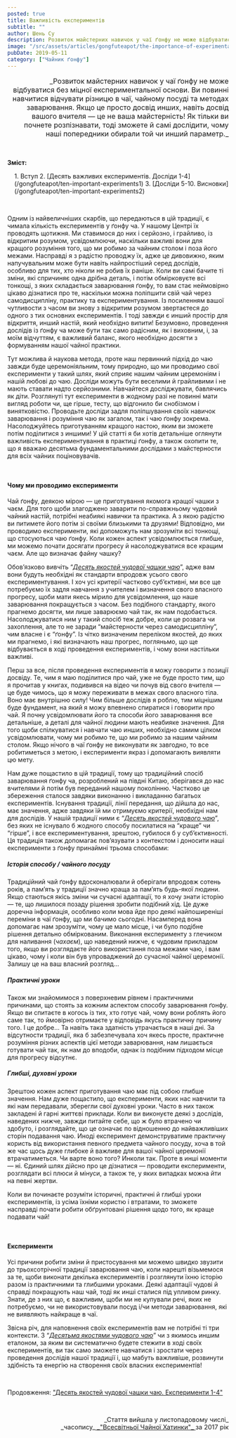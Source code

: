 ```yaml
---
posted: true
title: Важливість експериментів
subtitle: ""
author: Шень Су
description: Розвиток майстерних навичок у чаї ґонфу не може відбуватися без міцної експериментальної основи. Ви повинні навчитися відчувати різницю в чаї, чайному посуді та методах заварювання...
image: "/src/assets/articles/gongfuteapot/the-importance-of-experimentation/importance1.jpg"
pubDate: 2019-05-11
category: ["Чайник ґонфу"]
---
```



<p style="font-size: 1rem" align="end">_Розвиток майстерних навичок у чаї ґонфу не може відбуватися без міцної експериментальної основи. Ви повинні навчитися відчувати різницю в чаї, чайному посуді та методах заварювання. Якщо це просто досвід инших, навіть досвід вашого вчителя — це не ваша майстерність! Як тільки ви почнете розпізнавати, тоді зможете й самі дослідити, чому наші попередники обирали той чи инший параметр._</p>

<p>&nbsp;</p>

**Зміст:**
<section style="padding-left: 1rem;">
    1. Вступ
    2. [Десять важливих експериментів. Досліди 1-4](/gongfuteapot/ten-important-experiments1)
    3. [Досліди 5-10. Висновки](/gongfuteapot/ten-important-experiments2)
</section>

<p>&nbsp;</p>

Одним із найвеличніших скарбів, що передаються в цій традиції, є чимала кількість експериментів у ґонфу ча. У нашому Центрі їх проводять щотижня. Ми ставимося до них і серйозно, і грайливо, із відкритим розумом, усвідомлюючи, наскільки важливі вони для кращого розуміння того, що ми робимо за чайним столом і поза його межами. Насправді я з радістю проводжу їх, адже це дивовижно, яким напучувальним може бути навіть найпростіший серед дослідів, особливо для тих, хто ніколи не робив їх раніше. Коли ви самі бачите ті зміни, які спричиняє одна дрібна деталь, і потім обмірковуєте всі тонкощі, з яких складається заварювання ґонфу, то вам стає неймовірно цікаво дізнатися про те, наскільки можна поліпшити свій чай через самодисципліну, практику та експериментування. Із посиленням вашої чутливости з часом ви знову з відкритим розумом звертаєтеся до одного з тих основних експериментів. І тоді завжди є инший простір для відкриття, инший настій, який необхідно випити! Безумовно, проведення дослідів із ґонфу ча може бути так само радісним, як і виховним, і, за моїм відчуттям, є важливий баланс, якого необхідно досягти з формуванням нашої чайної практики.

Тут можлива й наукова метода, проте наш первинний підхід до чаю завжди буде церемоніяльним, тому природно, що ми проводимо свої експерименти у такий шлях, який сприяє нашим чайним церемоніям і нашій любові до чаю. Досліди можуть бути веселими й грайливими і не мають ставати надто серйозними. Навчайтеся досліджувати, бавлячись як діти. Розглянуті тут експерименти в жодному разі не повинні мати вигляд роботи чи, ще гірше, тесту, що відгонило би снобізмом і винятковістю. Проводьте досліди задля поліпшування своїх навичок заварювання і розуміння чаю як загалом, так і чаю ґонфу зокрема. Насолоджуйтесь приготуванням кращого настою, яким ви зможете потім поділитися з иншими! У цій статті я би хотів детальніше оглянути важливість експериментування в практиці ґонфу, а також охопити те, що я вважаю десятьма фундаментальними дослідами з майстерности для всіх чайних поціновувачів.

<p>&nbsp;</p>

#### Чому ми проводимо експерименти

Чай ґонфу, деякою мірою — це приготування якомога кращої чашки з чаєм. Для того щоби злагоджено заварити по-справжньому чудовий чайний настій, потрібні неабиякі навички та практика. А з якою радістю ви питимете його потім зі своїми близькими та друзями! Відповідно, ми проводимо експерименти, які допоможуть нам зрозуміти всі тонкощі, що стосуються чаю ґонфу. Коли кожен аспект усвідомлюється глибше, ми можемо почати досягати прогресу й насолоджуватися все кращим чаєм. Але що визначає файну чашку?

Обов’язково вивчіть “[_Десять якостей чудової чашки чаю_](/gongfuchateatips/characteristics-of-fine-tea)”, адже вам вони будуть необхідні як стандарти впродовж усього свого експериментування. І хоч усі критерії частково суб’єктивні, ми все ще потребуємо їх задля навчання з учителем і визначення свого власного прогресу, щоби мати якесь мірило для усвідомлення, що наше заварювання покращується з часом. Без подібного стандарту, якого прагнемо досягти, ми лише заварюємо чай так, як нам подобається. Насолоджуватися ним у такий спосіб теж добре, коли це розвага чи захоплення, але то не заради “майстерности через самодисципліну”, чим власне і є “ґонфу”. Із чітко визначеним переліком якостей, до яких ми прагнемо, і які визначають наш прогрес, погляньмо, що ще відбувається в ході проведення експериментів, і чому вони настільки важливі.

Перш за все, після проведення експериментів я можу говорити з позиції досвіду. Те, чим я маю поділитися про чай, уже не буде просто тим, що я прочитав у книгах, подивився на відео чи почув від свого вчителя — це буде чимось, що я можу переживати в межах свого власного тіла. Воно має внутрішню силу! Чим більше дослідів я роблю, тим міцнішим буде фундамент, на який я можу впевнено спиратися і говорити про чай. Я почну усвідомлювати його та способи його заварювання все детальніше, а деталі для чайної людини мають неабияке значення. Для того щоби спілкуватися і навчати чаю инших, необхідно самим цілком усвідомлювати, чому ми робимо те, що ми робимо за нашим чайним столом. Якщо нічого в чаї ґонфу не виконувати як завгодно, то все робитиметься з метою, і експерименти якраз і допомагають виявляти цю мету.

Нам дуже пощастило в цій традиції, тому що традиційний спосіб заварювання ґонфу ча, розроблений на півдні Китаю, зберігався до нас вчителями й потім був переданий нашому поколінню. Частково це збереження сталося завдяки виконанню і викладанню багатьох експериментів. Існування традиції, лінії передання, що дійшла до нас, має значення, адже завдяки їй ми отримуємо критерії, необхідні нам для дослідів. У нашій традиції ними є “[_Десять якостей чудового чаю_](/gongfuchateatips/characteristics-of-fine-tea)”, без яких не існувало б жодного способу посилатися на “краще” чи “гірше”, і все експериментування, зрештою, губилося б у суб’єктивності. Ця традиція також допомагає пов’язувати з контекстом і доносити наші експерименти з ґонфу принаймні трьома способами:

##### Історія способу / чайного посуду

Традиційний чай ґонфу вдосконалювали й оберігали впродовж сотень років, а пам’ять у традиції значно краща за пам’ять будь-якої людини. Якщо стаються якісь зміни чи сучасні адаптації, то я хочу знати історію — те, що лишилося позаду рішення зробити подібний хід. Це дуже доречна інформація, особливо коли мова йде про деякі найпоширеніші переміни в чаї ґонфу, що ми бачимо сьогодні. Насамперед вона допомагає нам зрозуміти, чому це мало місце, і чи було подібне рішення детально обміркованим. Виконання експерименту з глечиком для наливання (_чахаєм_), що наведений нижче, є чудовим прикладом того, якщо ви розглядаєте його використання поза межами чаю, і вам цікаво, чому і коли він був упроваджений до сучасної чайної церемонії. Залишу це на ваш власний розгляд...

##### Практичні уроки

Також ми знайомимося з поверхневим рівнем і практичними причинами, що стоять за кожним аспектом способу заварювання ґонфу. Якщо ви спитаєте в когось із тих, хто готує чай, чому вони роблять його саме так, то ймовірно отримаєте у відповідь якусь практичну причину того. І це добре... Та навіть така здатність утрачається в наші дні. За відсутности традиції, яка б забезпечувала хоч якесь просте, практичне розуміння різних аспектів цієї методи заварювання, нам лишається готувати чай так, як нам до вподоби, однак із подібним підходом місце для прогресу відсутнє.

##### Глибші, духовні уроки

Зрештою кожен аспект приготування чаю має під собою глибше значення. Нам дуже пощастило, що експерименти, яких нас навчили та які нам передавали, зберегли свої духовні уроки. Часто в них також закладені й гарні життєві приклади. Коли ви виконуєте деякі з дослідів, наведених нижче, завжди питайте себе, що ж було втрачено чи здобуто, і розглядайте, що це означає по відношенню до найважливіших сторін подавання чаю. Иноді експеримент демонструватиме практичну користь від використання певного предмета чайного посуду, хоча в той же час щось дуже глибоке й важливе для вашої чайної церемонії втрачатиметься. Чи варте воно того? Инколи так. Проте в инші моменти — ні. Єдиний шлях дійсно про це дізнатися — проводити експерименти, розглядати всі плюси й мінуси, а також те, у яких випадках можна йти на певні жертви.

Коли ви починаєте розуміти історичні, практичні й глибші уроки експериментів, із усіма їхніми користю і втратами, то зможете насправді почати робити обґрунтовані рішення щодо того, як краще подавати чай!

<p>&nbsp;</p>

#### Експерименти

Усі причини робити зміни й пристосування ми можемо швидко звузити до трьохсотрічної традиції заварювання чаю, коли нарешті візьмемося за те, щоби виконати декілька експериментів і розглянути їхню історію разом із практичними та глибшими уроками. Деякі адаптації чудові й справді покращують наш чай, тоді як инші сталися під упливом ринку. Знати, де з них що, є важливим, щоби ми не купували речі, яких не потребуємо, чи не використовували посуд і/чи методи заварювання, які не виявляють найкраще в чаї.

Звісна річ, для наповнення своїх експериментів вам не потрібні ті три контексти. З “[_Десятьма якостями чудового чаю_](/gongfuchateatips/characteristics-of-fine-tea)” чи з якимось иншим еталоном, за яким ви систематично будете стежити в ході своїх експериментів, ви так само зможете навчатися і зростати через проведення дослідів нашої традиції і, що мабуть важливіше, розвинути здібність та енергію на створення своїх власних експериментів!

<p>&nbsp;</p>

Продовження: ["Десять якостей чудової чашки чаю. Експерименти 1-4"](/gongfuteapot/ten-important-experiments1)

<p>&nbsp;</p>
<p align="right" style="font-size: 0.9rem;">_Стаття вийшла у листопадовому числі_<br />_часопису_<a title="globalteahut.org" href="http://www.globalteahut.org/" target="blank" rel="noopener"> _"Всесвітньої Чайної Хатинки"_ </a>за 2017 рік</p>